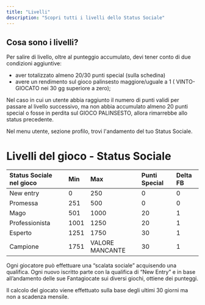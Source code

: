 ```yaml
---
title: "Livelli"
description: "Scopri tutti i livelli dello Status Sociale"
---
```


## Cosa sono i livelli?

Per salire di livello, oltre al punteggio accumulato, devi tener conto di due condizioni aggiuntive:

- aver totalizzato almeno 20/30 punti special (sulla schedina)
- avere un rendimento sul gioco palinsesto maggiore/uguale a 1 ( VINTO-GIOCATO nei 30 gg superiore a zero);

Nel caso in cui un utente abbia raggiunto il numero di punti validi per passare al livello successivo, ma non abbia accumulato almeno 20 punti special o fosse in perdita sul GIOCO PALINSESTO, allora rimarrebbe allo status precedente.

<Tip>
  Nel menu utente, sezione profilo, trovi l'andamento del tuo Status Sociale.
</Tip>

# Livelli del gioco - Status Sociale

| **Status Sociale nel gioco** | **Min** | **Max**         | **Punti Special** | **Delta FB** |
| :--------------------------- | :------ | :-------------- | :---------------- | :----------- |
| New entry                    | 0       | 250             | 0                 | 0            |
| Promessa                     | 251     | 500             | 0                 | 0            |
| Mago                         | 501     | 1000            | 20                | 1            |
| Professionista               | 1001    | 1250            | 20                | 1            |
| Esperto                      | 1251    | 1750            | 30                | 1            |
| Campione                     | 1751    | VALORE MANCANTE | 30                | 1            |

Ogni giocatore può effettuare una “scalata sociale” acquisendo una qualifica. Ogni nuovo iscritto parte con la qualifica di “New Entry” e in base all’andamento delle sue Fantagiocate sui diversi giochi, ottiene dei punteggi.

<Note>
  Il calcolo del giocato viene effettuato sulla base degli ultimi 30 giorni ma non a scadenza mensile.
</Note>